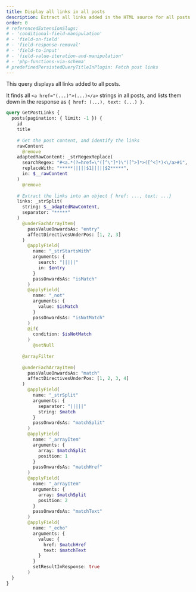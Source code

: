 ```yaml
---
title: Display all links in all posts
description: Extract all links added in the HTML source for all posts
order: 0
# referencedExtensionSlugs:
# - 'conditional-field-manipulation'
# - 'field-on-field'
# - 'field-response-removal'
# - 'field-to-input'
# - 'field-value-iteration-and-manipulation'
# - 'php-functions-via-schema'
# predefinedPersistedQueryTitleInPlugin: Fetch post links
---
```


This query displays all links added to all posts.

It finds all `<a href="(...)">(...)</a>` strings in all posts, and lists them down in the response as `{ href: (...), text: (...) }`.

```graphql
query GetPostLinks {
  posts(pagination: { limit: -1 }) {
    id
    title
    
    # Get the post content, and identify the links
    rawContent
      @remove
    adaptedRawContent: _strRegexReplace(
      searchRegex: "#<a.*(?=href=\"([^\"]*)\")[^>]*>([^<]*)<\/a>#i",
      replaceWith: "*****|||||$1|||||$2*****",
      in: $__rawContent
    )
      @remove
    
    # Extract the links into an object { href: ..., text: ...}
    links: _strSplit(
      string: $__adaptedRawContent,
      separator: "*****"
    )
      @underEachArrayItem(
        passValueOnwardsAs: "entry"
        affectDirectivesUnderPos: [1, 2, 3]
      )
        @applyField(
          name: "_strStartsWith"
          arguments: {
            search: "|||||"
            in: $entry
          }
          passOnwardsAs: "isMatch"
        )
        @applyField(
          name: "_not"
          arguments: {
            value: $isMatch
          }
          passOnwardsAs: "isNotMatch"
        )
        @if(
          condition: $isNotMatch
        )
          @setNull
    
      @arrayFilter
    
      @underEachArrayItem(
        passValueOnwardsAs: "match"
        affectDirectivesUnderPos: [1, 2, 3, 4]
      )
        @applyField(
          name: "_strSplit"
          arguments: {
            separator: "|||||"
            string: $match
          }
          passOnwardsAs: "matchSplit"
        )
        @applyField(
          name: "_arrayItem"
          arguments: {
            array: $matchSplit
            position: 1
          }
          passOnwardsAs: "matchHref"
        )
        @applyField(
          name: "_arrayItem"
          arguments: {
            array: $matchSplit
            position: 2
          }
          passOnwardsAs: "matchText"
        )
        @applyField(
          name: "_echo"
          arguments: {
            value: {
              href: $matchHref
              text: $matchText
            }
          }
          setResultInResponse: true
        )
  }
}
```
